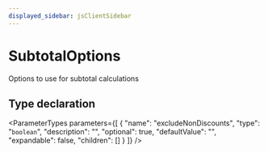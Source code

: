 ```yaml
---
displayed_sidebar: jsClientSidebar
---
```



# SubtotalOptions

Options to use for subtotal calculations

## Type declaration

<ParameterTypes parameters={[
  {
    "name": "excludeNonDiscounts",
    "type": "`boolean`",
    "description": "",
    "optional": true,
    "defaultValue": "",
    "expandable": false,
    "children": []
  }
]} />
